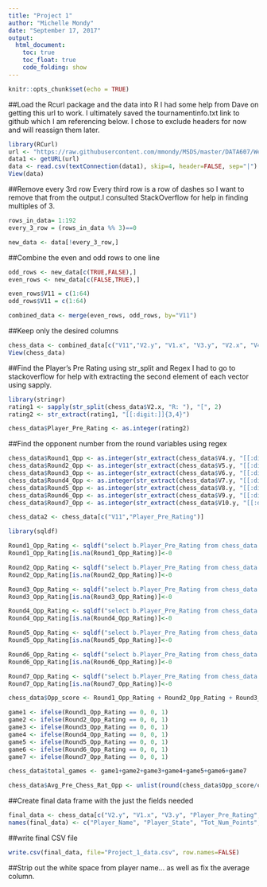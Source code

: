 ```yaml
---
title: "Project 1"
author: "Michelle Mondy"
date: "September 17, 2017"
output: 
  html_document:
    toc: true
    toc_float: true
    code_folding: show
---
```


```r
knitr::opts_chunk$set(echo = TRUE)
```

##Load the Rcurl package and the data into R
I had some help from Dave on getting this url to work. I ultimately saved the tournamentinfo.txt link to github which I am referencing below. I chose to exclude headers for now and will reassign them later.

```r
library(RCurl)
url <- "https://raw.githubusercontent.com/mmondy/MSDS/master/DATA607/Week%204/tournamentinfo.txt"
data1 <- getURL(url)
data <- read.csv(textConnection(data1), skip=4, header=FALSE, sep="|")
View(data)
```

##Remove every 3rd row
Every third row is a row of dashes so I want to remove that from the output.I consulted StackOverflow for help in finding multiples of 3.

```r
rows_in_data= 1:192
every_3_row = (rows_in_data %% 3)==0

new_data <- data[!every_3_row,]
```

##Combine the even and odd rows to one line

```r
odd_rows <- new_data[c(TRUE,FALSE),]
even_rows <- new_data[c(FALSE,TRUE),]

even_rows$V11 = c(1:64)
odd_rows$V11 = c(1:64)

combined_data <- merge(even_rows, odd_rows, by="V11")
```

##Keep only the desired columns

```r
chess_data <- combined_data[c("V11","V2.y", "V1.x", "V3.y", "V2.x", "V4.y", "V5.y", "V6.y", "V7.y", "V8.y", "V9.y", "V10.y")]
View(chess_data)
```

##Find the Player's Pre Rating using str_split and Regex
I had to go to stackoverflow for help with extracting the second element of each vector using sapply.

```r
library(stringr)
rating1 <- sapply(str_split(chess_data$V2.x, "R: "), "[", 2) 
rating2 <- str_extract(rating1, "[[:digit:]]{3,4}")

chess_data$Player_Pre_Rating <- as.integer(rating2)
```

##Find the opponent number from the round variables using regex

```r
chess_data$Round1_Opp <- as.integer(str_extract(chess_data$V4.y, "[[:digit:]]{1,2}"))
chess_data$Round2_Opp <- as.integer(str_extract(chess_data$V5.y, "[[:digit:]]{1,2}"))
chess_data$Round3_Opp <- as.integer(str_extract(chess_data$V6.y, "[[:digit:]]{1,2}"))
chess_data$Round4_Opp <- as.integer(str_extract(chess_data$V7.y, "[[:digit:]]{1,2}"))
chess_data$Round5_Opp <- as.integer(str_extract(chess_data$V8.y, "[[:digit:]]{1,2}"))
chess_data$Round6_Opp <- as.integer(str_extract(chess_data$V9.y, "[[:digit:]]{1,2}"))
chess_data$Round7_Opp <- as.integer(str_extract(chess_data$V10.y, "[[:digit:]]{1,2}"))
```

```r
chess_data2 <- chess_data[c("V11","Player_Pre_Rating")]
```



```r
library(sqldf)

Round1_Opp_Rating <- sqldf("select b.Player_Pre_Rating from chess_data a left join chess_data2 b on a.Round1_Opp = b.V11")
Round1_Opp_Rating[is.na(Round1_Opp_Rating)]<-0

Round2_Opp_Rating <- sqldf("select b.Player_Pre_Rating from chess_data a left join chess_data2 b on a.Round2_Opp = b.V11")
Round2_Opp_Rating[is.na(Round2_Opp_Rating)]<-0

Round3_Opp_Rating <- sqldf("select b.Player_Pre_Rating from chess_data a left join chess_data2 b on a.Round3_Opp = b.V11")
Round3_Opp_Rating[is.na(Round3_Opp_Rating)]<-0

Round4_Opp_Rating <- sqldf("select b.Player_Pre_Rating from chess_data a left join chess_data2 b on a.Round4_Opp = b.V11")
Round4_Opp_Rating[is.na(Round4_Opp_Rating)]<-0

Round5_Opp_Rating <- sqldf("select b.Player_Pre_Rating from chess_data a left join chess_data2 b on a.Round5_Opp = b.V11")
Round5_Opp_Rating[is.na(Round5_Opp_Rating)]<-0

Round6_Opp_Rating <- sqldf("select b.Player_Pre_Rating from chess_data a left join chess_data2 b on a.Round6_Opp = b.V11")
Round6_Opp_Rating[is.na(Round6_Opp_Rating)]<-0

Round7_Opp_Rating <- sqldf("select b.Player_Pre_Rating from chess_data a left join chess_data2 b on a.Round7_Opp = b.V11")
Round7_Opp_Rating[is.na(Round7_Opp_Rating)]<-0

chess_data$Opp_score <- Round1_Opp_Rating + Round2_Opp_Rating + Round3_Opp_Rating + Round4_Opp_Rating + Round5_Opp_Rating + Round6_Opp_Rating + Round7_Opp_Rating
```



```r
game1 <- ifelse(Round1_Opp_Rating == 0, 0, 1)
game2 <- ifelse(Round2_Opp_Rating == 0, 0, 1)
game3 <- ifelse(Round3_Opp_Rating == 0, 0, 1)
game4 <- ifelse(Round4_Opp_Rating == 0, 0, 1)
game5 <- ifelse(Round5_Opp_Rating == 0, 0, 1)
game6 <- ifelse(Round6_Opp_Rating == 0, 0, 1)
game7 <- ifelse(Round7_Opp_Rating == 0, 0, 1)

chess_data$total_games <- game1+game2+game3+game4+game5+game6+game7

chess_data$Avg_Pre_Chess_Rat_Opp <- unlist(round(chess_data$Opp_score/chess_data$total_games, digits=0))
```


##Create final data frame with the just the fields needed
```r
final_data <- chess_data[c("V2.y", "V1.x", "V3.y", "Player_Pre_Rating", "Avg_Pre_Chess_Rat_Opp")]
names(final_data) <- c("Player_Name", "Player_State", "Tot_Num_Points", "Player_Pre_Rating", "Avg_Pre_Chess_Rat_Opp")
```

##write final CSV file

```r
write.csv(final_data, file="Project_1_data.csv", row.names=FALSE)
```


##Strip out the white space from player name... as well as fix the average column. 
